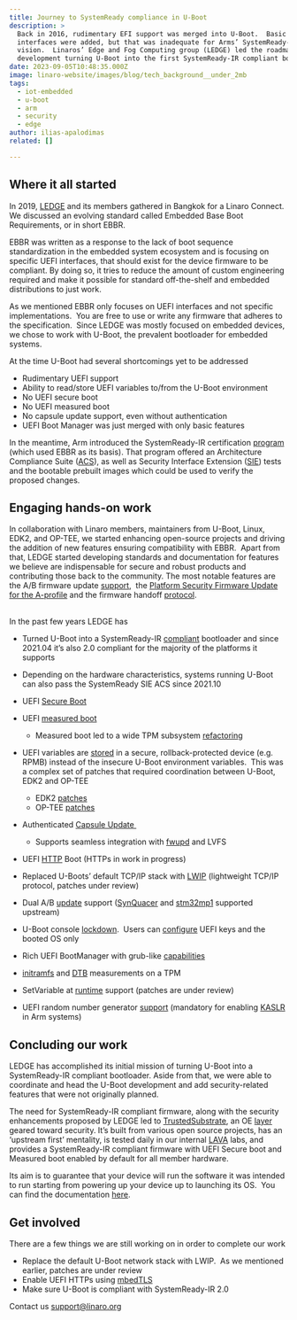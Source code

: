 ```yaml
---
title: Journey to SystemReady compliance in U-Boot
description: >
  Back in 2016, rudimentary EFI support was merged into U-Boot.  Basic EFI
  interfaces were added, but that was inadequate for Arms’ SystemReady-IR
  vision.  Linaros’ Edge and Fog Computing group (LEDGE) led the roadmap and
  development turning U-Boot into the first SystemReady-IR compliant bootloader.
date: 2023-09-05T10:48:35.000Z
image: linaro-website/images/blog/tech_background__under_2mb
tags:
  - iot-embedded
  - u-boot
  - arm
  - security
  - edge
author: ilias-apalodimas
related: []

---
```


## Where it all started

In 2019, [LEDGE](https://www.linaro.org/membership/groups/#ledge) and its members gathered in Bangkok for a Linaro Connect. We discussed an evolving standard called Embedded Base Boot Requirements, or in short EBBR.  

EBBR was written as a response to the lack of boot sequence standardization in the embedded system ecosystem and is focusing on specific UEFI interfaces, that should exist for the device firmware to be compliant. By doing so, it tries to reduce the amount of custom engineering required and make it possible for standard off-the-shelf and embedded distributions to just work. 

As we mentioned EBBR only focuses on UEFI interfaces and not specific implementations.  You are free to use or write any firmware that adheres to the specification.  Since LEDGE was mostly focused on embedded devices, we chose to work with U-Boot, the prevalent bootloader for embedded systems.

At the time U-Boot had several shortcomings yet to be addressed

* Rudimentary UEFI support
* Ability to read/store UEFI variables to/from the U-Boot environment
* No UEFI secure boot
* No UEFI measured boot
* No capsule update support, even without authentication
* UEFI Boot Manager was just merged with only basic features

In the meantime, Arm introduced the SystemReady-IR certification [program](https://www.arm.com/architecture/system-architectures/systemready-certification-program/ir) (which used EBBR as its basis). That program offered an Architecture Compliance Suite ([ACS](https://github.com/ARM-software/arm-systemready)), as well as Security Interface Extension ([SIE](https://github.com/ARM-software/arm-systemready#systemready-security-interface-extension)) tests and the bootable prebuilt images which could be used to verify the proposed changes. 

## Engaging hands-on work

In collaboration with Linaro members, maintainers from U-Boot, Linux, EDK2, and OP-TEE, we started enhancing open-source projects and driving the addition of new features ensuring compatibility with EBBR.  Apart from that, LEDGE started developing standards and documentation for features we believe are indispensable for secure and robust products and contributing those back to the community. The most notable features are the A/B firmware update [support](https://gitlab.com/Linaro/trustedsubstrate/mbfw/uploads/3d0d7d11ca9874dc9115616b418aa330/mbfw.pdf),  the [Platform Security Firmware Update for the A-profile](https://documentation-service.arm.com/static/60af72bae022752339b44aa8?token=) and the firmware handoff [protocol](https://github.com/FirmwareHandoff/firmware_handoff).

\
In the past few years LEDGE has

* Turned U-Boot into a SystemReady-IR [compliant](https://www.arm.com/architecture/system-architectures/systemready-certification-program/ir) bootloader and since 2021.04 it’s also 2.0 compliant for the majority of the platforms it supports
* Depending on the hardware characteristics, systems running U-Boot can also pass the SystemReady SIE ACS since 2021.10
* UEFI [Secure Boot](https://source.denx.de/u-boot/u-boot/-/commit/4540dabdcacaea50bf874115f28adc103966d25a)
* UEFI [measured boot](https://source.denx.de/u-boot/u-boot/-/commit/c8d0fd582576ff7cc67d0053282430476201fd33)

  * Measured boot led to a wide TPM subsystem [refactoring](https://source.denx.de/u-boot/u-boot/-/commit/2c9626c463151f1c178b5855bc763978e3878954)
* UEFI variables are [stored](https://source.denx.de/u-boot/u-boot/-/commit/f042e47e8fb433a7a1f8a25d997ba0fe74e2db53) in a secure, rollback-protected device (e.g. RPMB) instead of the insecure U-Boot environment variables.  This was a complex set of patches that required coordination between U-Boot, EDK2 and OP-TEE

  * EDK2 [patches](https://github.com/tianocore/edk2-platforms/commit/daefcaae9128444f0659af91c41e495854777af9)
  * OP-TEE [patches](https://github.com/OP-TEE/optee_os/pull/3973)
* Authenticated [Capsule Update ](https://source.denx.de/u-boot/u-boot/-/commit/8d99026f06978ddf2ed72ccaed6cd3ad0887e4e5)

  * Supports seamless integration with [fwupd](https://github.com/fwupd/fwupd/commit/3747e245e5a5402eca272b7c45088e03ba965f1e) and LVFS
* UEFI [HTTP](https://source.denx.de/u-boot/u-boot/-/commit/cfbae48219fd81f6c9e1a7b5ee160cdd3005f958) Boot (HTTPs in work in progress)
* Replaced U-Boots’ default TCP/IP stack with [LWIP](https://lore.kernel.org/u-boot/20230822093614.4717-1-maxim.uvarov@linaro.org/) (lightweight TCP/IP protocol, patches under review)
* Dual A/B [update](https://source.denx.de/u-boot/u-boot/-/commit/86794052418b7aa15d94025add3082cd357a0b12) support ([SynQuacer](https://source.denx.de/u-boot/u-boot/-/commit/6b403ca4dcf4c68e2792c4e8b28e03b3cfe5db45) and [stm32mp1](https://source.denx.de/u-boot/u-boot/-/commit/a402adc664d4330b10089d81d377efaad0da3148) supported upstream)
* U-Boot console [lockdown](https://source.denx.de/u-boot/u-boot/-/commit/f076c994bfec77c9a784d15f0c6956e0132d7f90).  Users can [configure](https://source.denx.de/u-boot/u-boot/-/commit/87d791423ac69affec43dfb834965adcb0aa02e6) UEFI keys and the booted OS only
* Rich UEFI BootManager with grub-like [capabilities](https://source.denx.de/u-boot/u-boot/-/commit/cbea241e935ec754df44d5de0ad20b801f2d3f90)
* [initramfs](https://git.kernel.org/pub/scm/linux/kernel/git/torvalds/linux.git/commit/?id=566331696329c) and [DTB](https://source.denx.de/u-boot/u-boot/-/commit/aa2d3945ce6df43903d76cadde1c0669d6d5d43b) measurements on a TPM
* SetVariable at [runtime](https://lore.kernel.org/linux-efi/20230807025343.1939-2-masahisa.kojima@linaro.org/) support (patches are under review)
* UEFI random number generator [support](https://source.denx.de/u-boot/u-boot/-/commit/f552fa496c9e7) (mandatory for enabling [KASLR](https://en.wikipedia.org/wiki/Address_space_layout_randomization) in Arm systems)

## Concluding our work

LEDGE has accomplished its initial mission of turning U-Boot into a SystemReady-IR compliant bootloader. Aside from that, we were able to coordinate and head the U-Boot development and add security-related features that were not originally planned.

The need for SystemReady-IR compliant firmware, along with the security enhancements proposed by LEDGE led to [TrustedSubstrate](https://www.linaro.org/projects#automotive-iot-edge-devices_TS), an OE [layer](https://gitlab.com/Linaro/trustedsubstrate/meta-ts.git) geared toward security. It’s built from various open source projects, has an ‘upstream first’ mentality, is tested daily in our internal [LAVA](https://ledge.validation.linaro.org/) labs, and provides a SystemReady-IR compliant firmware with UEFI Secure boot and Measured boot enabled by default for all member hardware.  

Its aim is to guarantee that your device will run the software it was intended to run starting from powering up your device up to launching its OS.  You can find the documentation [here](https://trs.readthedocs.io/en/latest/firmware/index.html).

## Get involved

There are a few things we are still working on in order to complete our work

* Replace the default U-Boot network stack with LWIP.  As we mentioned earlier, patches are under review 
* Enable UEFI HTTPs using [mbedTLS](https://github.com/Mbed-TLS/mbedtls)
* Make sure U-Boot is compliant with SystemReady-IR 2.0

Contact us support@linaro.org
